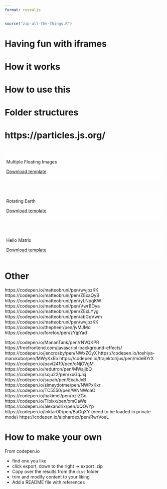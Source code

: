 ```yaml
---
format: revealjs
---
```


```r
source("zip-all-the-things.R")
```

# Having fun with iframes

# How it works

# How to use this

# Folder structures

# https://particles.js.org/

# {background-iframe="multiple-images/index.html"}

::: {style="background-color: #ffffffbb; border-radius: 10px; padding: 5px;"}
::: r-fit-text
Multiple Floating Images
:::

[Download template](multiple-images.zip)
:::

# {background-iframe="rotating-earth/index.html"}

::: {style="background-color: #ffffffbb; border-radius: 10px; padding: 5px;"}
::: r-fit-text
Rotating Earth
:::

[Download template](rotating-earth.zip)
:::

# {background-iframe="hello-matrix/index.html"}

::: {style="background-color: #ffffffbb; border-radius: 10px; padding: 5px;"}
::: r-fit-text
Hello Matrix
:::

[Download template](hello-matrix.zip)
:::

# Other

https://codepen.io/matteobruni/pen/wvjpzKK
https://codepen.io/matteobruni/pen/ZExaQyB
https://codepen.io/matteobruni/pen/yLNpgKW
https://codepen.io/matteobruni/pen/VwrBOya
https://codepen.io/matteobruni/pen/ZExLYyg
https://codepen.io/matteobruni/pen/abGqVwm
https://codepen.io/matteobruni/pen/wvjpzKK
https://codepen.io/thepheer/pen/jvMJMd
https://codepen.io/foretoo/pen/zYjpYad

https://codepen.io/MananTank/pen/rNVQKPR
https://freefrontend.com/javascript-background-effects/
https://codepen.io/jencrosby/pen/NWxZOyX
https://codepen.io/toshiya-marukubo/pen/MWyKxEb
https://codepen.io/trajektorijus/pen/mdeBYrX
https://codepen.io/pavi2410/pen/oNjGVgM
https://codepen.io/redutron/pen/MWajjbQ
https://codepen.io/soju22/pen/xxGqJxj
https://codepen.io/supah/pen/ExabJxB
https://codepen.io/simeydotme/pen/NWPxKxr
https://codepen.io/TC5550/pen/WNNWoaO
https://codepen.io/hakimel/pen/bzrZGo
https://codepen.io/Tibixx/pen/xmOaWe
https://codepen.io/alexandrix/pen/oQOvYp
https://codepen.io/loktar00/pen/BaGqXY (need to be loaded in private mode)
https://codepen.io/alphardex/pen/RwrVoeL

# How to make your own

From codepen.io

- find one you like
- click export, down to the right -> export .zip
- Copy over the results from the `dist` folder
- trim and modify content to your liking
- Add a README file with references
